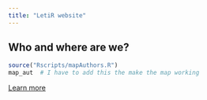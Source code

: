 ```yaml
---
title: "LetiR website"
---
```



## Who and where are we?

```r
source("Rscripts/mapAuthors.R")
map_aut  # I have to add this the make the map working
```

[Learn more]("./about.html")
